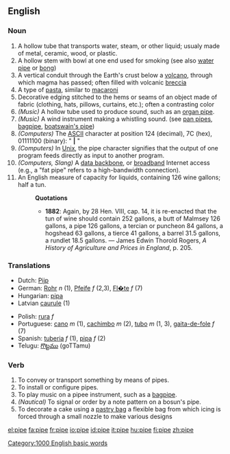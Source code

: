 ==English==

===Noun===
{{en-noun-reg}}

# A hollow tube that transports water, steam, or other liquid; usualy made of metal, ceramic, wood, or plastic.
# A hollow stem with  bowl at one end used for smoking (see also [[water pipe]] or [[bong]])
# A vertical conduit through the Earth's crust below a [[volcano]], through which magma has passed; often filled with volcanic [[breccia]]
# A type of [[pasta]], similar to [[macaroni]]
# Decorative edging stitched to the hems or seams of an object made of fabric (clothing, hats, pillows, curtains, etc.); often a contrasting color
# ''(Music)'' A hollow tube used to produce sound, such as an [[organ pipe]].
# ''(Music)'' A wind instrument making a whistling sound. (see [[pan pipes]], [[bagpipe]], [[boatswain's pipe]])
# ''(Computers)'' The [[ASCII]] character at position 124 (decimal),  7C (hex),  01111100 (binary): " '''|''' "
# ''(Computers)'' In [[Unix]], the pipe character signifies that the output of one program feeds directly as input to another program.
# ''(Computers, Slang)''  A [[data backbone]], or [[broadband]] Internet access (e.g., a "fat pipe" refers to a high-bandwidth connection).
# An English measure of capacity for liquids, containing 126 wine gallons; half a tun.
#:'''Quotations'''
#:*'''1882''': Again, by 28 Hen. VIII, cap. 14, it is re-enacted that the tun of wine should contain 252 gallons, a butt of Malmsey 126 gallons, a pipe 126 gallons, a tercian or puncheon 84 gallons, a hogshead 63 gallons, a tierce 41 gallons, a barrel 31.5 gallons, a rundlet 18.5 gallons. &mdash; James Edwin Thorold Rogers, ''A History of Agriculture and Prices in England'', p. 205.

===Translations===
{{top}}
* Dutch: [[Pijp]]
* German: [[Rohr]] ''n'' (1), [[Pfeife ]] ''f'' (2,3), [[Fl�te]] ''f'' (7)
* Hungarian: [[pipa]]
* Latvian [[caurule]] {{f}} (1)
{{mid}}
* Polish: [[rura]] ''f''
* Portuguese: [[cano]] ''m'' (1), [[cachimbo]] ''m'' (2), [[tubo]] ''m'' (1, 3), [[gaita-de-fole]] ''f'' (7)
* Spanish: [[tuberia]] ''f'' (1), [[pipa]] ''f'' (2)
* Telugu: [[గొట్టము]] (goTTamu)
{{bottom}}

===Verb===
{{en-infl-reg-vowel-e|pip|e}}

# To convey or transport something by means of pipes.
# To install or configure pipes.
# To play music on a pipee instrument, such as a [[bagpipe]].
# ''(Nautical)'' To signal or order by a note pattern on a bosun's pipe.
# To decorate a cake using a [[pastry bag]] a flexible bag from which icing is forced through a small nozzle to make various designs

[[Category:1000 English basic words]]

[[el:pipe]]
[[fa:pipe]]
[[fr:pipe]]
[[io:pipe]]
[[id:pipe]]
[[it:pipe]]
[[hu:pipe]]
[[fi:pipe]]
[[zh:pipe]]